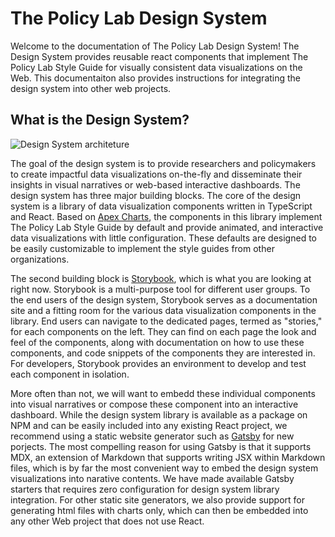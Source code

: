 
<Meta title="Intro/Introduction" />

# The Policy Lab Design System

Welcome to the documentation of The Policy Lab Design System! The Design System provides reusable react components that implement The Policy Lab Style Guide for visually consistent data visualizations on the Web. This documentaiton also provides instructions for integrating the design system into other web projects. 

## What is the Design System?

![Design System architeture](/aurora/design-system.png)

The goal of the design system is to provide researchers and policymakers to create impactful data visualizations on-the-fly and disseminate their insights in visual narratives or web-based interactive dashboards. The design system has three major building blocks. The core of the design system is a library of data visualization components written in TypeScript and React. Based on [Apex Charts](https://apexcharts.com), the components in this library implement The Policy Lab Style Guide by default and provide animated, and interactive data visualizations with little configuration. These defaults are designed to be easily customizable to implement the style guides from other organizations.

The second building block is [Storybook](https://thepolicylab.github.io/aurora), which is what you are looking at right now. Storybook is a multi-purpose tool for different user groups. To the end users of the design system, Storybook serves as a documentation site and a fitting room for the various data visualization components in the library. End users can navigate to the dedicated pages, termed as "stories," for each components on the left. They can find on each page the look and feel of the components, along with documentation on how to use these components, and code snippets of the components they are interested in. For developers, Storybook provides an environment to develop and test each component in isolation.

More often than not, we will want to embedd these individual components into visual narratives or compose these component into an interactive dashboard. While the design system library is available as a package on NPM and can be easily included into any existing React project, we recommend using a static website generator such as [Gatsby](https://gatsbyjs.com) for new porjects. The most compelling reason for using Gatsby is that it supports MDX, an extension of Markdown that supports writing JSX within Markdown files, which is by far the most convenient way to embed the design system visualizations into narative contents. We have made available Gatsby starters that requires zero configuration for design system library integration. For other static site generators, we also provide support for generating html files with charts only, which can then be embedded into any other Web project that does not use React.